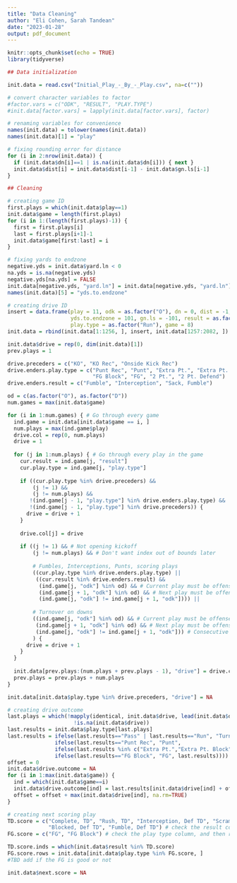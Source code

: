 ```yaml
---
title: "Data Cleaning"
author: "Eli Cohen, Sarah Tandean"
date: "2023-01-28"
output: pdf_document
---
```


```r
knitr::opts_chunk$set(echo = TRUE)
library(tidyverse)
```

```r
## Data initialization

init.data = read.csv("Initial_Play_-_By_-_Play.csv", na=c(""))

# convert character variables to factor
#factor.vars = c("ODK", "RESULT", "PLAY.TYPE")
#init.data[factor.vars] = lapply(init.data[factor.vars], factor)

# renaming variables for convenience
names(init.data) = tolower(names(init.data))
names(init.data)[1] = "play"

# fixing rounding error for distance
for (i in 2:nrow(init.data)) {
  if (init.data$dn[i]==1 | is.na(init.data$dn[i])) { next }
  init.data$dist[i] = init.data$dist[i-1] - init.data$gn.ls[i-1]
}

```

```r
## Cleaning

# creating game ID
first.plays = which(init.data$play==1)
init.data$game = length(first.plays)
for (i in 1:(length(first.plays)-1)) {
  first = first.plays[i]
  last = first.plays[i+1]-1
  init.data$game[first:last] = i
}

# fixing yards to endzone
negative.yds = init.data$yard.ln < 0
na.yds = is.na(negative.yds)
negative.yds[na.yds] = FALSE
init.data[negative.yds, "yard.ln"] = init.data[negative.yds, "yard.ln"] + 100
names(init.data)[5] = "yds.to.endzone"

# creating drive ID
insert = data.frame(play = 11, odk = as.factor("O"), dn = 0, dist = -1, 
                    yds.to.endzone = 101, gn.ls = -101, result = as.factor(""), 
                    play.type = as.factor("Run"), game = 8)
init.data = rbind(init.data[1:1256, ], insert, init.data[1257:2082, ])

init.data$drive = rep(0, dim(init.data)[1])
prev.plays = 1

drive.preceders = c("KO", "KO Rec", "Onside Kick Rec")
drive.enders.play.type = c("Punt Rec", "Punt", "Extra Pt.", "Extra Pt. Block", 
                           "FG Block", "FG", "2 Pt.", "2 Pt. Defend")
drive.enders.result = c("Fumble", "Interception", "Sack, Fumble")

od = c(as.factor("O"), as.factor("D"))
num.games = max(init.data$game)

for (i in 1:num.games) { # Go through every game
  ind.game = init.data[init.data$game == i, ]
  num.plays = max(ind.game$play)
  drive.col = rep(0, num.plays)
  drive = 1
  
  for (j in 1:num.plays) { # Go through every play in the game
    cur.result = ind.game[j, "result"]
    cur.play.type = ind.game[j, "play.type"]
    
    if ((cur.play.type %in% drive.preceders) &&
        (j != 1) &&
        (j != num.plays) &&
       !(ind.game[j - 1, "play.type"] %in% drive.enders.play.type) &&
       !(ind.game[j - 1, "play.type"] %in% drive.preceders)) {
      drive = drive + 1
    }
    
    drive.col[j] = drive
    
    if ((j != 1) && # Not opening kickoff
        (j != num.plays) && # Don't want index out of bounds later
        
        # Fumbles, Interceptions, Punts, scoring plays
        ((cur.play.type %in% drive.enders.play.type) ||
         ((cur.result %in% drive.enders.result) &&
          (ind.game[j, "odk"] %in% od) && # Current play must be offense or defense
          (ind.game[j + 1, "odk"] %in% od) && # Next play must be offense or defense
          (ind.game[j, "odk"] != ind.game[j + 1, "odk"]))) ||
        
        # Turnover on downs
        ((ind.game[j, "odk"] %in% od) && # Current play must be offense or defense
         (ind.game[j + 1, "odk"] %in% od) && # Next play must be offense or defense
         (ind.game[j, "odk"] != ind.game[j + 1, "odk"])) # Consecutive plays are on different sides of the ball
        ) {
      drive = drive + 1
    }
  }
  
  init.data[prev.plays:(num.plays + prev.plays - 1), "drive"] = drive.col
  prev.plays = prev.plays + num.plays
}

init.data[init.data$play.type %in% drive.preceders, "drive"] = NA
```

```r
# creating drive outcome
last.plays = which(!mapply(identical, init.data$drive, lead(init.data$drive, default=0)) & 
                     !is.na(init.data$drive))
last.results = init.data$play.type[last.plays]
last.results = ifelse(last.results=="Pass" | last.results=="Run", "Turnover on Downs", 
               ifelse(last.results=="Punt Rec", "Punt", 
               ifelse(last.results %in% c("Extra Pt.","Extra Pt. Block","2 Pt.","2 Pt. Defend"), "TD",
               ifelse(last.results=="FG Block", "FG", last.results))))
offset = 0
init.data$drive.outcome = NA
for (i in 1:max(init.data$game)) {
  ind = which(init.data$game==i)
  init.data$drive.outcome[ind] = last.results[init.data$drive[ind] + offset]
  offset = offset + max(init.data$drive[ind], na.rm=TRUE)
}

# creating next scoring play
TD.score = c("Complete, TD", "Rush, TD", "Interception, Def TD", "Scramble, TD",
             "Blocked, Def TD", "Fumble, Def TD") # check the result column
FG.score = c("FG", "FG Block") # check the play type column, and then result column for good

TD.score.inds = which(init.data$result %in% TD.score)
FG.score.rows = init.data[init.data$play.type %in% FG.score, ]
#TBD add if the FG is good or not

init.data$next.score = NA
```

